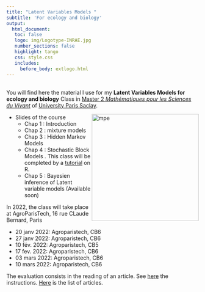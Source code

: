 ```yaml
---
title: "Latent Variables Models "
subtitle: 'For ecology and biology'
output: 
  html_document:
   toc: false
   logo: img/Logotype-INRAE.jpg
   number_sections: false
   highlight: tango
   css: style.css
   includes:
     before_body: extlogo.html
---
```


<br>
You will find here the material I use for my **Latent Variables Models for ecology and biology** Class  in [Master 2  *Mathématiques pour les Sciences du Vivant*](https://sites.google.com/view/m2-msv/) of [University Paris Saclay](https://www.universite-paris-saclay.fr/en/education/master/mathematics-and-applications/m2-mathematiques-pour-les-sciences-du-vivant). 

<img src="img/HMM.png" alt="mpe" width = "280px" align="right"> </img>

  * Slides of the course
    * Chap 1 : Introduction [<i class="fa fa-download"></i>](LatentVariablesModels/chap1_LVM_Intro.pdf)
    * Chap 2 : mixture models [<i class="fa fa-download"></i>](LatentVariablesModels/chap2_LVM_Mixtures.pdf)
    * Chap 3 : Hidden Markov Models  [<i class="fa fa-download"></i>](LatentVariablesModels/chap3_LVM_HMM.pdf)
    * Chap 4 : Stochastic Block Models [<i class="fa fa-download"></i>](LatentVariablesModels/chap4_LVM_SBM_LBM.pdf). This class will be completed by a  [tutorial ](LatentVariablesModels/TutorialBM.html) on R. 
    * Chap 5 : Bayesien inference of Latent variable models (Available soon)

   

    
In 2022, the class will take place at AgroParisTech, 16 rue CLaude Bernard, Paris

  * 20 janv 2022: Agroparistech, CB6 
  * 27 janv 2022: Agroparistech, CB6 
  * 10 fév. 2022: Agroparistech, CB5 
  * 17 fev. 2022: Agroparistech, CB6 
  * 03 mars 2022: Agroparistech, CB6
  * 10 mars 2022: Agroparistech, CB6
  
The evaluation consists in the reading of an article. 
See [here](LatentVariablesModels/InstructionLectureArticle2022.pdf) the instructions. 
[Here](LatentVariablesModels/Articles_lecture_2022.zip)   is the list of  articles.



